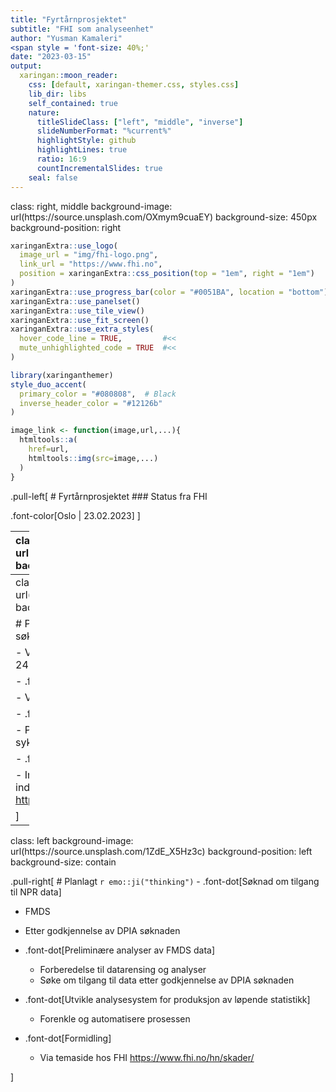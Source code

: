 ```yaml
---
title: "Fyrtårnprosjektet"
subtitle: "FHI som analyseenhet"
author: "Yusman Kamaleri"
<span style = 'font-size: 40%;'
date: "2023-03-15"
output:
  xaringan::moon_reader:
    css: [default, xaringan-themer.css, styles.css]
    lib_dir: libs
    self_contained: true
    nature:
      titleSlideClass: ["left", "middle", "inverse"]
      slideNumberFormat: "%current%"
      highlightStyle: github
      highlightLines: true
      ratio: 16:9
      countIncrementalSlides: true
    seal: false
---
```


class: right, middle
background-image: url(https://source.unsplash.com/OXmym9cuaEY)
background-size: 450px
background-position: right 


```r
xaringanExtra::use_logo(
  image_url = "img/fhi-logo.png",
  link_url = "https://www.fhi.no",
  position = xaringanExtra::css_position(top = "1em", right = "1em")
)
xaringanExtra::use_progress_bar(color = "#0051BA", location = "bottom")
xaringanExtra::use_panelset()
xaringanExtra::use_tile_view()
xaringanExtra::use_fit_screen()
xaringanExtra::use_extra_styles(
  hover_code_line = TRUE,         #<<
  mute_unhighlighted_code = TRUE  #<<
)
```
```r
library(xaringanthemer)
style_duo_accent(
  primary_color = "#080808",  # Black
  inverse_header_color = "#12126b"
)
```

```r
image_link <- function(image,url,...){
  htmltools::a(
    href=url,
    htmltools::img(src=image,...)
  )
}
```
.pull-left[
# Fyrtårnprosjektet
### Status fra FHI

.font-color[Oslo | 23.02.2023]
]

---
class: left
background-image: url(https://source.unsplash.com/PpgY7sjpf_0)
background-position: right
background-size: 550px 

# Ferdig `r emo::ji("smile")`

.pull-left[
- .font-dot[ Prosjektprotokoll ]

  - [Beskrivelse](https://www.fhi.no/cristin-prosjekter/aktiv/skader-i-norge-analyse-av-data-i-fyrtarnprosjektet) av arbeidet som FHI skal gjennomføre 

- .font-dot[ REK søknad ]
 
  - REK godkjent 22.12.2022
 
- .font-dot[Samarbeidsavtale med Hdir]

  - Ikke nødvending
  - Tilgjengeliggjøringen av dataene vil være styrt av vedtak med hjemmel i
    helseregisterloven og tilhørende forskrifter
]
 
---
class: left
background-image: url(https://source.unsplash.com/GopRYASfsOc)
background-position: right
background-size: 550px 

# Pågående `r emo::ji("wink")`
.pull-left[
- .font-dot[DPIA søknad]

  - Vurdering av personvernkonsekvenser ble sendt 24.01.2023. Svar innen 8 - 12 uker.

- .font-dot[ Oppdragsavtale med SVV ]

  - Vente på tilbakemelding fra SVV.
  
- .font-dot[ Analyse av anonyme data fra NTR ]

  - Plan om å bruke data for 2022
  - Vente på data fra Ullevål sykehus

- .font-dot[Utvikle indikatorer for løpende statistikk]

  - Indikatorer er basert på FMDS skjema
  - Forslag til indikatorer finnes på denne side [https://github.com/fyrtaarn/indikator/blob/main/indikator.org](https://github.com/fyrtaarn/indikator/blob/main/indikator.org)

]

 
---
class: left 
background-image: url(https://source.unsplash.com/1ZdE_X5Hz3c)
background-position: left
background-size: contain 

.pull-right[
# Planlagt `r emo::ji("thinking")`
- .font-dot[Søknad om tilgang til NPR data]

  - FMDS 
  - Etter godkjennelse av DPIA søknaden

- .font-dot[Preliminære analyser av FMDS data]

  - Forberedelse til datarensing og analyser
  - Søke om tilgang til data etter godkjennelse av DPIA søknaden
  
- .font-dot[Utvikle analysesystem for produksjon av løpende statistikk]

  - Forenkle og automatisere prosessen
  
- .font-dot[Formidling]

  - Via temaside hos FHI [https://www.fhi.no/hn/skader/](https://www.fhi.no/hn/skader/)

]
